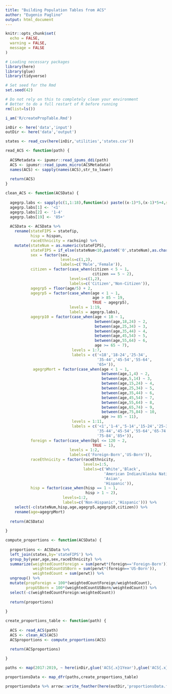 ```yaml
---
title: "Building Population Tables from ACS"
author: "Eugenio Paglino"
output: html_document
---
```


```r
knitr::opts_chunk$set(
  echo = FALSE,
  warning = FALSE,
  message = FALSE
)
```

```r
# Loading necessary packages
library(here)
library(glue)
library(tidyverse)

# Set seed for the Rmd
set.seed(42)
```

```r
# Do not rely on this to completely clean your environment
# Better to do a full restart of R before running
rm(list=ls())

i_am('R/createPropTable.Rmd')

inDir <- here('data','input')
outDir <- here('data','output')
```

```r
states <- read_csv(here(inDir,'utilities','states.csv'))
```

```r
read_ACS <- function(path) {
  
  ACSMetadata <- ipumsr::read_ipums_ddi(path)
  ACS <- ipumsr::read_ipums_micro(ACSMetadata)
  names(ACS) <- sapply(names(ACS),str_to_lower)
  
  return(ACS)
}

clean_ACS <- function(ACSData) {
  
  agegrp.labs <- sapply(c(1,1:18),function(x) paste((x-1)*5,(x-1)*5+4,sep='-'))
  agegrp.labs[1] <- '<1'
  agegrp.labs[2] <- '1-4'
  agegrp.labs[19] <- '85+'
  
  ACSData <- ACSData %>%
    rename(stateFIPS = statefip,
           hisp = hispan,
           raceEthnicity = rachsing) %>%
    mutate(stateNum = as.numeric(stateFIPS),
           stateFIPS = if_else(stateNum<10,paste0('0',stateNum),as.character(stateNum)),
           sex = factor(sex,
                        levels=c(1,2),
                        labels=c('Male','Female')),
           citizen = factor(case_when(citizen < 5 ~ 1,
                                      citizen == 5 ~ 2),
                            levels=c(1,2),
                            labels=c('Citizen','Non-Citizen')),
           agegrp5 = floor(age/5) + 2,
           agegrp5 = factor(case_when(age < 1 ~ 1,
                                      age > 85 ~ 19,
                                      TRUE ~ agegrp5),
                            levels = 1:19,
                            labels = agegrp.labs),
           agegrp10 = factor(case_when(age < 18 ~ 1,
                                       between(age,18,24) ~ 2,
                                       between(age,25,34) ~ 3,
                                       between(age,35,44) ~ 4,
                                       between(age,45,54) ~ 5,
                                       between(age,55,64) ~ 6,
                                       age >= 65 ~ 7),
                             levels = 1:7,
                             labels = c('<18','18-24','25-34',
                                        '35-44','45-54','55-64',
                                        '65+')),
            agegrpMort = factor(case_when(age < 1 ~ 1,
                                          between(age,1,4) ~ 2,
                                          between(age,5,14) ~ 3,
                                          between(age,15,24) ~ 4,
                                          between(age,25,34) ~ 5,
                                          between(age,35,44) ~ 6,
                                          between(age,45,54) ~ 7,
                                          between(age,55,64) ~ 8,
                                          between(age,65,74) ~ 9,
                                          between(age,75,84) ~ 10,
                                          age >= 85 ~ 11),
                             levels = 1:11,
                             labels = c('<1','1-4','5-14','15-24','25-34',
                                        '35-44','45-54','55-64','65-74',
                                        '75-84','85+')),
           foreign = factor(case_when(bpl <= 120 ~ 2,
                                      TRUE ~ 1),
                            levels = 1:2,
                            labels=c('Foreign-Born','US-Born')),
           raceEthnicity = factor(raceEthnicity,
                                  levels=1:5,
                                  labels=c('White','Black',
                                           'American Indian/Alaska Native',
                                           'Asian',
                                           'Hispanic')),
           hisp = factor(case_when(hisp == 1 ~ 1,
                                   hisp > 1 ~ 2),
                         levels=1:2,
                         labels=c('Non-Hispanic','Hispanic'))) %>%
    select(-c(stateNum,hisp,age,agegrp5,agegrp10,citizen)) %>%
    rename(age=agegrpMort)
    
  return(ACSData)
  
}

compute_proportions <- function(ACSData) {
  
  proportions <- ACSData %>%
  left_join(states,by='stateFIPS') %>%
  group_by(year,age,sex,raceEthnicity) %>%
  summarize(weightedCountForeign = sum(perwt*(foreign=='Foreign-Born')),
            weightedCountUSBorn = sum(perwt*(foreign=='US-Born')),
            weightedCount = sum(perwt)) %>%
  ungroup() %>%
  mutate(propForeign = 100*(weightedCountForeign/weightedCount),
         propUSBorn = 100*(weightedCountUSBorn/weightedCount)) %>%
  select(-c(weightedCountForeign:weightedCount))
  
  return(proportions)
  
}

create_proportions_table <- function(path) {
  
  ACS <- read_ACS(path)
  ACS <- clean_ACS(ACS)
  ACSproportions <- compute_proportions(ACS)
  
  return(ACSproportions)

}
```

```r
paths <- map(2017:2019, ~ here(inDir,glue('ACS{.x}1Year'),glue('ACS{.x}1Year.xml')))
```

```r
proportionsData <- map_dfr(paths,create_proportions_table)
```

```r
proportionsData %>% arrow::write_feather(here(outDir,'proportionsData.feather'))
```

